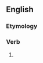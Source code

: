 ==English==

===Etymology===
{{suffix|en|discover|eth}}

===Verb===
{{head|en|verb form}}

# {{en-archaic third-person singular of|discover}}